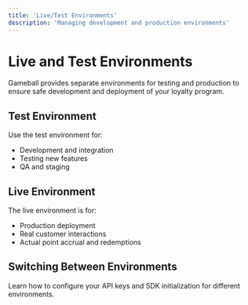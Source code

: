 ```yaml
---
title: 'Live/Test Environments'
description: 'Managing development and production environments'
---
```


# Live and Test Environments

Gameball provides separate environments for testing and production to ensure safe development and deployment of your loyalty program.

## Test Environment

Use the test environment for:
- Development and integration
- Testing new features
- QA and staging

## Live Environment

The live environment is for:
- Production deployment
- Real customer interactions
- Actual point accrual and redemptions

## Switching Between Environments

Learn how to configure your API keys and SDK initialization for different environments.

